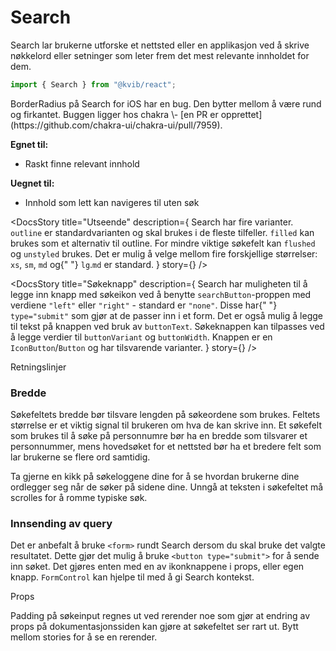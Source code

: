 
<Meta of={SearchStories} />

# Search

Search lar brukerne utforske et nettsted eller en applikasjon ved å skrive nøkkelord eller setninger som leter frem det mest relevante innholdet for dem.

```jsx
import { Search } from "@kvib/react";
```

<Alert status="info">
  <AlertIcon />
  BorderRadius på Search for iOS har en bug. Den bytter mellom å være rund og firkantet. Buggen ligger hos chakra \- [en
  PR er opprettet](https://github.com/chakra-ui/chakra-ui/pull/7959).
</Alert>

<DocsContainer>

**Egnet til:**

- Raskt finne relevant innhold

**Uegnet til:**

- Innhold som lett kan navigeres til uten søk

<Feedback component="Search" />

</DocsContainer>

<DocsContainer>

<DocsStory
  title="Utseende"
  description={
    <Box>
      <Text>
        Search har fire varianter. <Code>outline</Code> er standardvarianten og skal brukes i de fleste tilfeller.
        <Code>filled</Code> kan brukes som et alternativ til outline. For mindre viktige søkefelt kan
        <Code>flushed</Code> og
        <Code>unstyled</Code> brukes.
      </Text>
      <Text>
        Det er mulig å velge mellom fire forskjellige størrelser: <Code>xs</Code>, <Code>sm</Code>, <Code>md</Code> og{" "}
        <Code>lg</Code>.<Code>md</Code> er standard.
      </Text>
    </Box>
  }
  story={<Canvas of={SearchStories.SearchVariants} />}
/>

<DocsStory
  title="Søkeknapp"
  description={
    <Box>
      <Text>
        Search har muligheten til å legge inn knapp med søkeikon ved å benytte <Code>searchButton</Code>-proppen med
        verdiene <Code>"left"</Code> eller <Code>"right"</Code> - standard er <Code>"none"</Code>. Disse har{" "}
        <Code>type="submit"</Code> som gjør at de passer inn i et form. Det er også mulig å legge til tekst på knappen
        ved bruk av <Code>buttonText</Code>.
      </Text>
      <Text>
        Søkeknappen kan tilpasses ved å legge verdier til <Code>buttonVariant</Code> og <Code>buttonWidth</Code>.
        Knappen er en <Code>IconButton</Code>/<Code>Button</Code> og har tilsvarende varianter.
      </Text>
    </Box>
  }
  story={<Canvas of={SearchStories.SearchButtonAppearance} />}
/>

</DocsContainer>

<DocsHeading light>Retningslinjer</DocsHeading>

<DocsContainer>

### Bredde

Søkefeltets bredde bør tilsvare lengden på søkeordene som brukes. Feltets størrelse er et viktig signal til brukeren om hva de kan skrive inn. Et søkefelt som brukes til å søke på personnumre bør ha en bredde som tilsvarer et personnummer, mens hovedsøket for et nettsted bør ha et bredere felt som lar brukerne se flere ord samtidig.

Ta gjerne en kikk på søkeloggene dine for å se hvordan brukerne dine ordlegger seg når de søker på sidene dine. Unngå at teksten i søkefeltet må scrolles for å romme typiske søk.

### Innsending av query

Det er anbefalt å bruke `<form>` rundt Search dersom du skal bruke det valgte resultatet. Dette gjør det mulig å bruke `<button type="submit">` for å sende inn søket.
Det gjøres enten med en av ikonknappene i props, eller egen knapp.
`FormControl` kan hjelpe til med å gi Search kontekst.

</DocsContainer>

<DocsHeading light>Props</DocsHeading>

<Alert status="info">
  <AlertIcon />
  Padding på søkeinput regnes ut ved rerender noe som gjør at endring av props på dokumentasjonssiden kan gjøre at søkefeltet
  ser rart ut. Bytt mellom stories for å se en rerender.
</Alert>
<Canvas of={SearchStories.Search} />
<Controls of={SearchStories.Search} />
